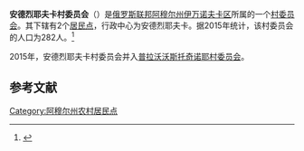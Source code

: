 {{Infobox Settlement
| official_name = 安德烈耶夫卡村委员会
| native_name = Андреевский сельсовет
| settlement_type = [[村委员会|村委员会]]
| subdivision_type = [[国家|国家]]
| subdivision_type1 = [[俄罗斯行政区划|州]]
| subdivision_type2 = [[区_(苏联)|区]]
| subdivision_name = {{RUS}}
| subdivision_name1 = [[阿穆尔州|阿穆尔州]]
| subdivision_name2 = [[伊万诺夫卡区|伊万诺夫卡区]]
| extinct_title = 撤销
| extinct_date = 2015年
| seat_type = 行政中心
| seat = 安德烈耶夫卡
| population_as_of=2015
| population_footnotes = <ref name=amurstat />
| population_total = 282
| coordinates_display = inline,title
| latd = 50 | latm = 17 | lats = 18 | latNS = N
| longd = 128 | longm = 14 | longs = 44 | longEW = E
| timezone = [[雅库茨克时间|MSK+6]]
| utc_offset = +9
| blank_name = [[俄罗斯市政土地区划代码|OKTMO编码]]
| blank_info =
}}
'''安德烈耶夫卡村委员会'''（{{lang-ru|Андреевский сельсовет}}）是[[俄罗斯联邦|俄罗斯联邦]][[阿穆尔州|阿穆尔州]][[伊万诺夫卡区|伊万诺夫卡区]]所属的一个[[村委员会|村委员会]]。其下辖有2个[[居民点|居民点]]，行政中心为安德烈耶夫卡。据2015年统计，该村委员会的人口为282人。<ref name=amurstat>{{cite web|url=http://www.gks.ru/free_doc/doc_2015/bul_dr/mun_obr2015.rar|title=Численность населения Российской Федерации по муниципальным образованиям на 1 января 2015 года|language=ru|access-date=2016-05-01|archive-date=2015-08-06|archive-url=https://www.webcitation.org/6aaNzOlFO?url=http://www.gks.ru/free_doc/doc_2015/bul_dr/mun_obr2015.rar|dead-url=no}}</ref>

2015年，安德烈耶夫卡村委员会并入[[普拉沃沃斯托奇诺耶村委员会|普拉沃沃斯托奇诺耶村委员会]]。

== 参考文献 ==
{{reflist}}

{{Russia-stub}}

[[Category:阿穆尔州农村居民点|Category:阿穆尔州农村居民点]]